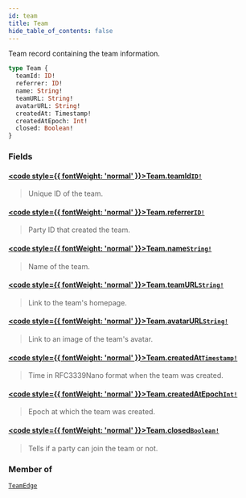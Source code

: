 ```yaml
---
id: team
title: Team
hide_table_of_contents: false
---
```








Team record containing the team information.

```graphql
type Team {
  teamId: ID!
  referrer: ID!
  name: String!
  teamURL: String!
  avatarURL: String!
  createdAt: Timestamp!
  createdAtEpoch: Int!
  closed: Boolean!
}
```


### Fields

#### [<code style={{ fontWeight: 'normal' }}>Team.<b>teamId</b></code>](#)<Bullet />[`ID!`](/testnet/api/graphql/scalars/id) <Badge class="secondary" text="non-null"/> <Badge class="secondary" text="scalar"/>
> Unique ID of the team.
> 

#### [<code style={{ fontWeight: 'normal' }}>Team.<b>referrer</b></code>](#)<Bullet />[`ID!`](/testnet/api/graphql/scalars/id) <Badge class="secondary" text="non-null"/> <Badge class="secondary" text="scalar"/>
> Party ID that created the team.
> 

#### [<code style={{ fontWeight: 'normal' }}>Team.<b>name</b></code>](#)<Bullet />[`String!`](/testnet/api/graphql/scalars/string) <Badge class="secondary" text="non-null"/> <Badge class="secondary" text="scalar"/>
> Name of the team.
> 

#### [<code style={{ fontWeight: 'normal' }}>Team.<b>teamURL</b></code>](#)<Bullet />[`String!`](/testnet/api/graphql/scalars/string) <Badge class="secondary" text="non-null"/> <Badge class="secondary" text="scalar"/>
> Link to the team's homepage.
> 

#### [<code style={{ fontWeight: 'normal' }}>Team.<b>avatarURL</b></code>](#)<Bullet />[`String!`](/testnet/api/graphql/scalars/string) <Badge class="secondary" text="non-null"/> <Badge class="secondary" text="scalar"/>
> Link to an image of the team's avatar.
> 

#### [<code style={{ fontWeight: 'normal' }}>Team.<b>createdAt</b></code>](#)<Bullet />[`Timestamp!`](/testnet/api/graphql/scalars/timestamp) <Badge class="secondary" text="non-null"/> <Badge class="secondary" text="scalar"/>
> Time in RFC3339Nano format when the team was created.
> 

#### [<code style={{ fontWeight: 'normal' }}>Team.<b>createdAtEpoch</b></code>](#)<Bullet />[`Int!`](/testnet/api/graphql/scalars/int) <Badge class="secondary" text="non-null"/> <Badge class="secondary" text="scalar"/>
> Epoch at which the team was created.
> 

#### [<code style={{ fontWeight: 'normal' }}>Team.<b>closed</b></code>](#)<Bullet />[`Boolean!`](/testnet/api/graphql/scalars/boolean) <Badge class="secondary" text="non-null"/> <Badge class="secondary" text="scalar"/>
> Tells if a party can join the team or not.
> 



### Member of

[`TeamEdge`](/testnet/api/graphql/objects/team-edge)  <Badge class="secondary" text="object"/>



